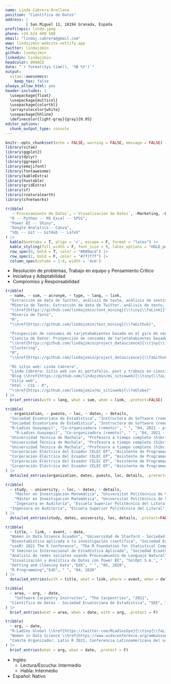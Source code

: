 ```yaml
---
name: Linda Cabrera-Orellana
position: "Científica de Datos"
address: |
         | San Miguel 11, 18194 Granada, España
profilepic: linda.jpeg
phone: +34 624 609 588 
email: "lindaj.cabrera@gmail.com"
www: lindajzmin-website.netlify.app
twitter: lindajzmin
github: lindajzmin
linkedin: lindajzmin
headcolor: 009ACD
date: "`r format(Sys.time(), '%B %Y')`"
output: 
  vitae::awesomecv:
    keep_tex: false
always_allow_html: yes
header-includes: |
  \usepackage{float}
  \usepackage{multicol}
  \usepackage{colortbl}
  \arrayrulecolor{white}
  \usepackage{hhline}
  \definecolor{light-gray}{gray}{0.95}
editor_options: 
  chunk_output_type: console
---
```


```r
knitr::opts_chunk$set(echo = FALSE, warning = FALSE, message = FALSE)
library(vitae)
library(ggplot2)
library(dplyr)
library(ggrepel)
library(emojifont)
library(fontawesome)
library(kableExtra)
library(huxtable)
library(gridExtra)
library(sf)
library(rnaturalearth)
library(sfnetworks)
```


\paragraphstyle{Soy una científica de datos apasionada por la visualización y comunicación de datos. Tengo un background en matemáticas y técnicas cuantitativas para la gestión empresarial. Actualmente soy Instructora de Software en línea en la Sociedad Ecuatoriana de Estadística.}


\section{\faGears Habilidades}

\subsection{Técnicas} 

```r
tribble(
   ~`Procesamiento de Datos`, ~`Visualización de Datos`, ~Marketing, ~Otros,
  "R -- Python -- MS Excel -- SPSS",
  "Power BI -- Shiny",
  "Google Analytics-- Canva",
  "SQL -- Git -- GitHub -- LaTeX"
) |>
  kable(booktabs = T, align = 'c', escape = F, format = "latex") |>
  kable_styling(full_width = F, font_size = 9, latex_options = "HOLD_position") |> 
  row_spec(0, bold = T, color = "#009acd") |> 
  row_spec(1, bold = F, color = "#7f7f7f") |> 
  column_spec(column = 1:4, width = '4cm')
```

\subsection{Blandas}

* Resolución de problemas, Trabajo en equipo y Pensamiento Crítico
* Iniciativa y Adaptabilidad
* Compromiso y Responsabilidad


\section{\faCode Proyectos}

```r
tribble(
  ~ name, ~ sum, ~ acronym, ~ type, ~ lang, ~ link,
  "Extracción de data de Twitter, análisis de texto, análisis de sentimientos y LDA.", 
  "Minería de Texto: Extracción de data de Twitter, análisis de texto, análisis de sentimientos y LDA.",
  "\\href{https://github.com/lindajzmin/text_mining}{\\tiny{\\faLink}}", 
  "Minería de Texto",
  "R",
  "\\href{https://github.com/lindajzmin/text_mining}{\\faGithub}",
  
  "Prospección de consumos de tarjetahabientes basado en el giro de negocio", 
  "Ciencia de Datos: Prospección de consumos de tarjetahabientes basado en el giro de negocio", 
  "\\href{https://github.com/lindajzmin/project_datascience}{\\tiny{\\faLink}}", 
  "Clustering",
  "R",
  "\\href{https://github.com/lindajzmin/project_datascience}{\\faGithub}",

  "Mi sitio web: Linda Cabrera", 
  "Linda Cabrera: Sitio web con mi portafolio, post y trabajo en ciencia de datos y educación", 
  "Blog \\href{https://github.com/lindajzmin/mi_sitioweb}{\\tiny{\\faLink}}", 
  "Sitio web",
  "Html - CSS - R",
  "\\href{https://github.com/lindajzmin/mi_sitioweb}{\\faGlobe}"
) |> 
  brief_entries(with = lang, what = sum, when = link, .protect=FALSE)  
```


\section{\faBriefcase Experiencia Profesional}

```r
tribble(
  ~ organization, ~ puesto, ~ loc, ~ dates, ~ details,
  "Sociedad Ecuatoriana de Estadística", "Instructora de Software (remoto)"," ", "04, 2022 - presente", "Instructora del módulo \\textit{Manejo de Software} del Programa Internacional de Estadística aplicada a la Investigación Científica",
  "Sociedad Ecuatoriana de Estadística", "Instructora de Software (remoto)"," ", "04, 2022 - presente", "Instructora del curso Manipulación de datos con R",
  "R-Ladies Guayaquil", "Co-organizadora (remoto)", " ", "04, 2021 - presente", "Organización de talleres y eventos virtuales para la enseñanza de R y sus aplicaciones.", 
    "R-Ladies Guayaquil", "Co-organizadora (remoto)", " ", "04, 2021 - presente", "Colaboración en la organización de conferencias regionales e internacionales de la comunidad de R.", 
  "Universidad Técnica de Machala", "Profesora a tiempo completo (híbrido)","Machala, EC", "04, 2019 - 09, 2022", "Cátedra de Cálculo, Estadística y Ecuaciones Diferenciales",
  "Universidad Técnica de Machala", "Profesora a tiempo completo (híbrido)","Machala, EC", "04, 2019 - 09, 2022", "Miembro del Comité de Gestión y Acreditación de la Calidad. Gestión de indicadores.",
  "Universidad Técnica de Machala", "Profesora a tiempo completo (híbrido)","Machala, EC", "04, 2019 - 09, 2022", "Creadora de la fan page de la Carrera de Alimentos y Community Manager. URL:  \\textit{ https://www.facebook.com/alimentosutmach} ",
  "Corporación Eléctrica del Ecuador CELEC EP", "Asistente de Programación y Gestión de la Calidad", "Machala, EC", "04, 2013 - 02, 2017", "Implementación y Responsable del Sistema de Gestión de Calidad ISO 9001-2015.",
  "Corporación Eléctrica del Ecuador CELEC EP", "Asistente de Programación y Gestión de la Calidad", "Machala, EC", "04, 2013 - 02, 2017", "Diseño y desarrollo de reportes, cuadros de mando u otras herramientas para el seguimiento de información estratégica en MS Excel.",
  "Corporación Eléctrica del Ecuador CELEC EP", "Asistente de Programación y Gestión de la Calidad", "Machala, EC", "04, 2013 - 02, 2017", "Gestión de procesos, control y seguimiento de indicadores de la empresa.",
  "Corporación Eléctrica del Ecuador CELEC EP", "Asistente de Programación y Gestión de la Calidad", "Machala, EC", "04, 2013 - 02, 2017", "Optimización del proceso de inventario. Reducción del 30\\% anual del costo de inventarios."
) |> 
  detailed_entries(organization, dates, puesto, loc, details, .protect=FALSE)
```


<!--

\section{\faBookmark Experiencia Enseñando}

```r
tribble(
  ~ organization, ~ puesto, ~ loc, ~ dates, ~ details,
    "Universidad Técnica de Machala", "Profesora universitaria a tiempo completo","Machala, EC", "04, 2019 - 09, 2022", "Cátedra de Estadística, Cálculo y Ecuaciones Diferenciales",
    "Universidad Técnica de Machala", "Profesora universitaria a tiempo completo","Machala, EC", "04, 2019 - 09, 2022", "Miembro del Comité de Gestión y Acreditación de la Calidad. Gestión de indicadores.",
    "Universidad Técnica de Machala", "Profesora universitaria a tiempo completo","Machala, EC", "04, 2019 - 09, 2022", "Community Manager de la Carrera de Alimentos. URL:  \\textit{ https://www.facebook.com/alimentosutmach} ",
  "The Carpentries", "Facilitadora del Taller Control de Versiones con Git", "Virtual", "09, 2022", "Taller realizado por la Semana de la Ciencia de la Universidad Técnica de Machala 2022 avalado por la Maestría de Software.",
  "Sociedad Ecuatoriana de Estadística", "Facilitadora del Curso Manejo de Datos con R", "Virtual", "05, 2022", "Curso de aprobación de 20 horas sincrónicas, 20 estudiantes.",
  "The Carpentries", "Facilitadora del Taller Control de Versiones con Git", "Virtual", "04, 2022", "Taller realizado en streaming para el Festival Latinoamericano de Software Libre Flisol 2022.",
    "Secretaría Técnica del Fideicomiso", "Asesora Financiera", "Quito, EC", "08, 2021 - 11, 2021", "Análisis financieros de los resultados de 23 compañías pertenecientes al Fideicomiso para su liquidación.",
      "Corporación Eléctrica del Ecuador CELEC EP", "Jefa Administrativa-Financiera", "Machala, EC", "04, 2013 - 02, 2017", "Gestión y Control de las áreas de Talento Humano, Servicios Generales, Seguros, Inventarios y Compras.",
  "Corporación Eléctrica del Ecuador CELEC EP", "Jefa Administrativa-Financiera", "Machala, EC", "04, 2013 - 02, 2017", "Reducción de los costos administrativos. Mejora de los procesos de inventarios, talento humano y servicios generales."
) |> 
  detailed_entries(organization, dates, puesto, loc, details, .protect=FALSE)
```

-->

\section{\faUniversity Educación}

```r
tribble(
  ~ study, ~ university, ~ loc, ~ dates, ~ details,
    "Máster en Investigación Matemática", "Universitat Politècnica de València \\& Universitat de València","Valencia, ES", "2017 - 2018", "Herramientas metodológicas en la investigación matemática, Iniciación a la investigación matemàtica, Modelización matemática en la industria, Matemática Aplicada.",
    "Máster en Investigación Matemática", "Universitat Politècnica de València \\& Universitat de València","Valencia, ES", "2017 - 2018", "TFM: Algoritmos matemáticos para el tratamiento de señales financieras. URL: \\textit{http://hdl.handle.net/10251/111119}",
    "Ingeniera en Auditoría", "Escuela Superior Politécnica del Litoral", "Guayaquil, EC", "2009 - 2014", "Métodos cuantitativos 1-3, Matemáticas Financieras, Estadística Inferencial, Muestreo y Diseño de Cuestionarios, Administración Financiera, Base de Datos para Auditores, Muestreo y Análisis Multivariado, Ingeniería de la Calidad, Auditoría Operacional, Auditoría Aplic. Informáticas, entre 34 asignaturas.",
  "Ingeniera en Auditoría", "Escuela Superior Politécnica del Litoral", "Guayaquil, EC", "2009 - 2014", "Tesis: Diseño de un sistema de gestión por procesos, aplicado a una empresa dedicada a la rectificación de motores. URL: \\textit{http://www.dspace.espol.edu.ec/xmlui/handle/123456789/39500}"
) |> 
  detailed_entries(study, dates, university, loc, details, .protect=FALSE)
```



<!--

\section{\faUniversity Educación}

```r
tribble(
  ~ study, ~ university, ~ loc, ~ dates, ~ details,
    "Máster en Investigación Matemática", "Universitat Politècnica de València \\& Universitat de València","Valencia, ES", "2017 - 2018", "Herramientas metodológicas en la investigación matemática, Iniciación a la investigación matemàtica, Modelización matemática en la industria, Matemática Aplicada.",
    "Máster en Investigación Matemática", "Universitat Politècnica de València \\& Universitat de València","Valencia, ES", "2017 - 2018", "TFM: Algoritmos matemáticos para el tratamiento de señales financieras. URL: \\textit{http://hdl.handle.net/10251/111119}",
  "Ingeniera en Auditoría", "Escuela Superior Politécnica del Litoral", "Guayaquil, EC", "2009 - 2014", "Métodos cuantitativos 1-3, Matemáticas Financieras, Estadística Inferencial, Muestreo y Diseño de Cuestionarios, Administración Financiera, Base de Datos para Auditores, Muestreo y Análisis Multivariado, Ingeniería de la Calidad, Auditoría Operacional, Auditoría Aplic. Informáticas, entre 34 asignaturas.",
  "Ingeniera en Auditoría", "Escuela Superior Politécnica del Litoral", "Guayaquil, EC", "2009 - 2014", "Tesis: Diseño de un sistema de gestión por procesos, aplicado a una empresa dedicada a la rectificación de motores. URL: \\textit{http://www.dspace.espol.edu.ec/xmlui/handle/123456789/39500}",
) |> 
  detailed_entries(study, dates, university, loc, details, .protect=FALSE)
```

-->


\subsection{\faLightbulbO Cursos}

```r
tribble(
  ~ title, ~ link, ~ event, ~ date,
  "Women in Data Science Ecuador", "Universidad de Stanford - Sociedad Ecuatoriana de Estadística", " ", "04, 2022",
  "Bioestadística aplicada a la investigación científica", "Sociedad Ecuatoriana de Estadística", " ", "02, 2022",
  "useR! 2021 The R Conference", "The R Foundation for Statistical Computing c/o Institute for Statistics and Mathematics", " ", "07, 2021",
  "X Seminario Internacional de Estadística Aplicada", "Sociedad Ecuatoriana de Estadística", " ", "05, 2021",
  "Análisis de redes sociales usando Procesamiento de Lenguaje Natural", "Sociedad Ecuatoriana de Estadística", " ", "01, 2021",
  "Visualización y Analítica de Datos con Power BI", "SolOpt S.A.", " ", "07, 2020",
  "Getting and Cleaning Data","EdX", " ", "05, 2020",
  "R Programming","EdX", " ", "04, 2020"
) |> 
  detailed_entries(with = title, what = link, where = event, when = date, .protect=FALSE)  
```



\section{\faCertificate Certificaciones}

```r
tribble(
  ~ area, ~ org, ~ date,
    "Software Carpentry Instructor", "The Carpentries", "2021",
  "Científica de Datos - Sociedad Ecuatoriana de Estadística", "SEE", "2021"
) |> 
  brief_entries(what = area, when = date, with = org, .protect = F)
```


\section{\faUser Membresías}

```r
tribble(
  ~ org, ~ date,
  "R-Ladies Global \\href{https://twitter.com/RLadiesGye}{\\tiny{\\faLink}}", "desde 2021",
  "Women in Data Science \\href{https://www.widsconference.org/ambassadors-2022.html}{\\tiny{\\faLink}}", "desde 2022",
  "Comité Organizador, Latin R 2021, Conferencia Latinoamericana del uso de R", "2021"
) |> 
  brief_entries(what = org, when = date, .protect = F)
```


\section{\faLanguage Idiomas}

* Inglés: 
   - Lectura/Escucha: Intermedio
   - Habla: Intermedio

* Español: Nativo

